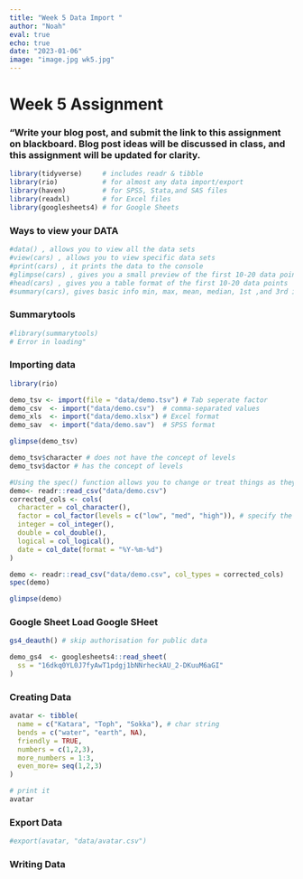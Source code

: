 ```yaml
---
title: "Week 5 Data Import "
author: "Noah"
eval: true
echo: true
date: "2023-01-06"
image: "image.jpg wk5.jpg"
---
```


# Week 5 Assignment

### "Write your blog post, and submit the link to this assignment on blackboard. Blog post ideas will be discussed in class, and this assignment will be updated for clarity.

```r

library(tidyverse)     # includes readr & tibble
library(rio)           # for almost any data import/export
library(haven)         # for SPSS, Stata,and SAS files
library(readxl)        # for Excel files
library(googlesheets4) # for Google Sheets

```

### Ways to view your DATA

```r
#data() , allows you to view all the data sets
#view(cars) , allows you to view specific data sets
#print(cars) , it prints the data to the console
#glimpse(cars) , gives you a small preview of the first 10-20 data points
#head(cars) , gives you a table format of the first 10-20 data points
#summary(cars), gives basic info min, max, mean, median, 1st ,and 3rd interquartile range
```

### Summarytools

```r
#library(summarytools)
# Error in loading"
```

### Importing data

```r
library(rio)

demo_tsv <- import(file = "data/demo.tsv") # Tab seperate factor
demo_csv  <- import("data/demo.csv")  # comma-separated values
demo_xls  <- import("data/demo.xlsx") # Excel format
demo_sav  <- import("data/demo.sav")  # SPSS format

glimpse(demo_tsv)

demo_tsv$character # does not have the concept of levels
demo_tsv$dactor # has the concept of levels


```

```r
#Using the spec() function allows you to change or treat things as they come in.
demo<- readr::read_csv("data/demo.csv")
corrected_cols <- cols(
  character = col_character(),
  factor = col_factor(levels = c("low", "med", "high")), # specify the order you want
  integer = col_integer(),
  double = col_double(),
  logical = col_logical(),
  date = col_date(format = "%Y-%m-%d")
)

demo <- readr::read_csv("data/demo.csv", col_types = corrected_cols)
spec(demo)

glimpse(demo)
```

### Google Sheet Load Google SHeet

```r
gs4_deauth() # skip authorisation for public data

demo_gs4  <- googlesheets4::read_sheet(
  ss = "16dkq0YL0J7fyAwT1pdgj1bNNrheckAU_2-DKuuM6aGI"
)
```

### Creating Data

```r
avatar <- tibble( 
  name = c("Katara", "Toph", "Sokka"), # char string 
  bends = c("water", "earth", NA),
  friendly = TRUE,
  numbers = c(1,2,3),
  more_numbers = 1:3,
  even_more= seq(1,2,3)
)

# print it
avatar
```

### Export Data

```r
#export(avatar, "data/avatar.csv")
```

### Writing Data
